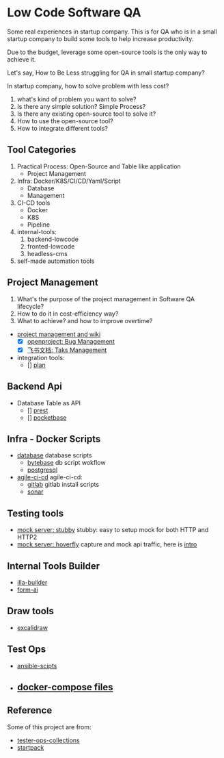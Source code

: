 # Low Code Software QA

Some real experiences in startup company. This is for QA who is in a small startup company to build 
some tools to help increase productivity. 

Due to the budget, leverage some open-source tools is the only way to achieve it.

Let's say, How to Be Less struggling for QA in small startup company?

In startup company, how to solve problem with less cost?

1. what's kind of problem you want to solve?
2. Is there any simple solution? Simple Process?
3. Is there any existing open-source tool to solve it?
4. How to use the open-source tool?
5. How to integrate different tools?

## Tool Categories 

1. Practical Process: Open-Source and Table like application
   - Project Management
2. Infra: Docker/K8S/CI/CD/Yaml/Script
   * Database
   * Management
3. CI-CD tools
   * Docker
   * K8S
   * Pipeline
4. internal-tools: 
   1. backend-lowcode
   2. fronted-lowcode
   3. headless-cms
5. self-made automation tools

## Project Management 

1. What's the purpose of the project management in Software QA lifecycle?
2. How to do it in cost-efficiency way?
3. What to achieve? and how to improve overtime?

- [project management and wiki](/qa-lowcode/project-management/)
  - [X] [openproject: Bug Management](qa-lowcode/project-management/openproject/openproject)
  - [X] [飞书文档: Taks Management](/qa-lowcode/project-management/feishu/feishu-table)
- integration tools:
  - [] [plan](https://github.com/makeplane/plane/)

## Backend Api

- Database Table as API
  - [] [prest]()
  - [] [pocketbase]()

## Infra - Docker Scripts

- [database](db-ops/db) database scripts
  - [bytebase](db-ops/bytebase) db script wokflow
  - [postgresql]()
- [agile-ci-cd](agile-ci-cd) agile-ci-cd:
  - [gitlab](agile-ci-cd/gitlab) gitlab install scripts
  - [sonar](agile-ci-cd/sonar/)

## Testing tools

- [mock server: stubby](testing/mock-server/stubby/) stubby: easy to setup mock for both HTTP and HTTP2
- [mock server: hoverfly](testing/mock-server/hoverfly) capture and mock api traffic, here is [intro](docs/qa-lowcode/mock/hoverfly.md)

## Internal Tools Builder

- [illa-builder](fullstack-lowcode/illa-builder)
- [form-ai](https://github.com/AOT-Technologies/forms-flow-ai.git)
## Draw tools

- [excalidraw](https://github.com/excalidraw/excalidraw)
## Test Ops

- [ansible-scipts](tester-ops/ansible)
- [docker-compose files](tester-ops/dockers)
  - 
## Reference

Some of this project are from:
- [tester-ops-collections](http://github.com/qdriven/tester-ops-collections)
- [startpack](https://github.com/tldr-devops/startpack.git)

